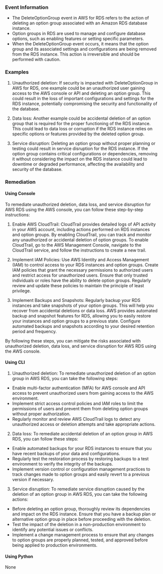
### Event Information

- The DeleteOptionGroup event in AWS for RDS refers to the action of deleting an option group associated with an Amazon RDS database instance.
- Option groups in RDS are used to manage and configure database options, such as enabling features or setting specific parameters.
- When the DeleteOptionGroup event occurs, it means that the option group and its associated settings and configurations are being removed from the RDS instance. This action is irreversible and should be performed with caution.


### Examples

1. Unauthorized deletion: If security is impacted with DeleteOptionGroup in AWS for RDS, one example could be an unauthorized user gaining access to the AWS console or API and deleting an option group. This could result in the loss of important configurations and settings for the RDS instance, potentially compromising the security and functionality of the database.

2. Data loss: Another example could be accidental deletion of an option group that is required for the proper functioning of the RDS instance. This could lead to data loss or corruption if the RDS instance relies on specific options or features provided by the deleted option group.

3. Service disruption: Deleting an option group without proper planning or testing could result in service disruption for the RDS instance. If the option group contains critical configurations or dependencies, removing it without considering the impact on the RDS instance could lead to downtime or degraded performance, affecting the availability and security of the database.

### Remediation

#### Using Console

To remediate unauthorized deletion, data loss, and service disruption for AWS RDS using the AWS console, you can follow these step-by-step instructions:

1. Enable AWS CloudTrail: CloudTrail provides detailed logs of API activity in your AWS account, including actions performed on RDS instances and option groups. By enabling CloudTrail, you can track and monitor any unauthorized or accidental deletion of option groups. To enable CloudTrail, go to the AWS Management Console, navigate to the CloudTrail service, and follow the instructions to create a new trail.

2. Implement IAM Policies: Use AWS Identity and Access Management (IAM) to control access to your RDS instances and option groups. Create IAM policies that grant the necessary permissions to authorized users and restrict access for unauthorized users. Ensure that only trusted individuals or roles have the ability to delete option groups. Regularly review and update these policies to maintain the principle of least privilege.

3. Implement Backups and Snapshots: Regularly backup your RDS instances and take snapshots of your option groups. This will help you recover from accidental deletions or data loss. AWS provides automated backup and snapshot features for RDS, allowing you to easily restore your instances and option groups to a previous state. Configure automated backups and snapshots according to your desired retention period and frequency.

By following these steps, you can mitigate the risks associated with unauthorized deletion, data loss, and service disruption for AWS RDS using the AWS console.

#### Using CLI

1. Unauthorized deletion: To remediate unauthorized deletion of an option group in AWS RDS, you can take the following steps:

- Enable multi-factor authentication (MFA) for AWS console and API access to prevent unauthorized users from gaining access to the AWS environment.
- Implement strict access control policies and IAM roles to limit the permissions of users and prevent them from deleting option groups without proper authorization.
- Regularly monitor and review AWS CloudTrail logs to detect any unauthorized access or deletion attempts and take appropriate actions.

2. Data loss: To remediate accidental deletion of an option group in AWS RDS, you can follow these steps:

- Enable automated backups for your RDS instances to ensure that you have recent backups of your data and configurations.
- Regularly test the restoration process by restoring backups to a test environment to verify the integrity of the backups.
- Implement version control or configuration management practices to track changes made to option groups and easily revert to a previous version if necessary.

3. Service disruption: To remediate service disruption caused by the deletion of an option group in AWS RDS, you can take the following actions:

- Before deleting an option group, thoroughly review its dependencies and impact on the RDS instance. Ensure that you have a backup plan or alternative option group in place before proceeding with the deletion.
- Test the impact of the deletion in a non-production environment to identify any potential issues or conflicts.
- Implement a change management process to ensure that any changes to option groups are properly planned, tested, and approved before being applied to production environments.

#### Using Python

None

